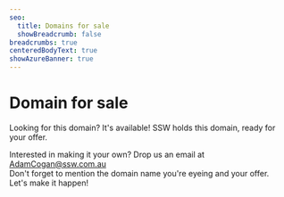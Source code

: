 ```yaml
---
seo:
  title: Domains for sale
  showBreadcrumb: false
breadcrumbs: true
centeredBodyText: true
showAzureBanner: true
---
```


# Domain for sale

<DomainFromQuery showDomain={true} />

Looking for this domain? It's available! SSW holds this domain, ready for your offer.

Interested in making it your own? Drop us an email at [AdamCogan@ssw.com.au](mailto\:AdamCogan@ssw.com.au?subject=Inquiry%20to%20purchase%20a%20domain)\
Don't forget to mention the domain name you're eyeing and your offer.\
Let's make it happen!
